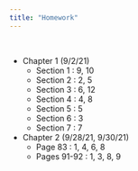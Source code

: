 ```yaml
---
title: "Homework"
---
```


<br>

- Chapter 1 (9/2/21)
  - Section 1 : 9, 10
  - Section 2 : 2, 5 
  - Section 3 : 6, 12
  - Section 4 : 4, 8
  - Section 5 : 5
  - Section 6 : 3 
  - Section 7 : 7
- Chapter 2 (9/28/21, 9/30/21)
  - Page 83 : 1, 4, 6, 8
  - Pages 91-92 : 1, 3, 8, 9
